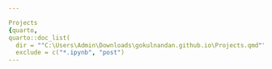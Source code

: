---

Projects
{quarto,
quarto::doc_list(
  dir = ""C:\Users\Admin\Downloads\gokulnandan.github.io\Projects.qmd"",
  exclude = c("*.ipynb", "post")
---
